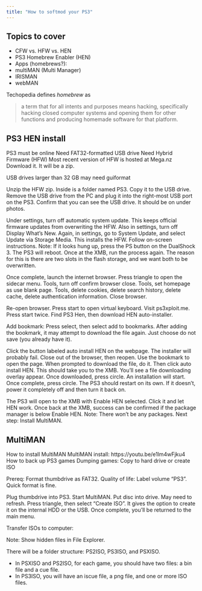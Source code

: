 ```yaml
---
title: "How to softmod your PS3"
---
```


## Topics to cover

* CFW vs. HFW vs. HEN
* PS3 Homebrew Enabler (HEN)
* Apps (homebrews?):
* multiMAN (Multi Manager)
* IRISMAN
* webMAN

Techopedia defines *homebrew* as

> a term that for all intents and purposes means hacking, specifically hacking closed computer systems and opening them for other functions and producing homemade software for that platform.

## PS3 HEN install

PS3 must be online
Need FAT32-formatted USB drive
Need Hybrid Firmware (HFW)
Most recent version of HFW is hosted at Mega.nz
Download it. It will be a zip.

USB drives larger than 32 GB may need guiformat

Unzip the HFW zip. Inside is a folder named PS3. Copy it to the USB drive.
Remove the USB drive from the PC and plug it into the right-most USB port on the PS3.
Confirm that you can see the USB drive. It should be on under photos.

Under settings, turn off automatic system update. This keeps official firmware updates from overwriting the HFW. Also in settings, turn off Display What's New. Again, in settings, go to System Update, and select Update via Storage Media. This installs the HFW. Follow on-screen instructions. Note: If it looks hung up, press the PS button on the DualShock 3. The PS3 will reboot. Once at the XMB, run the process again. The reason for this is there are two slots in the flash storage, and we want both to be overwritten.

Once complete, launch the internet browser. Press triangle to open the sidecar menu. Tools, turn off confirm browser close. Tools, set homepage as use blank page. Tools, delete cookies, delete search history, delete cache, delete authentication information. Close browser.

Re-open browser. Press start to open virtual keyboard. Visit ps3xploit.me. Press start twice. Find PS3 Hen, then download HEN auto-installer.

Add bookmark: Press select, then select add to bookmarks. After adding the bookmark, it may attempt to download the file again. Just choose do not save (you already have it).

Click the button labeled auto install HEN on the webpage. The installer will probably fail. Close out of the browser, then reopen. Use the bookmark to open the page. When prompted to download the file, do it. Then click auto install HEN. This should take you to the XMB. You'll see a file downloading overlay appear. Once downloaded, press circle. An installation will start. Once complete, press circle. The PS3 should restart on its own. If it doesn't, power it completely off and then turn it back on.

The PS3 will open to the XMB with Enable HEN selected. Click it and let HEN work. Once back at the XMB, success can be confirmed if the package manager is below Enable HEN. Note: There won't be any packages. Next step: Install MultiMAN.

## MultiMAN

How to install MultiMAN
MultiMAN install: https://youtu.be/e1lm4wFjku4
How to back up PS3 games
Dumping games: Copy to hard drive or create ISO

Prereq: Format thumbdrive as FAT32. Quality of life: Label volume "PS3". Quick format is fine.

Plug thumbdrive into PS3. Start MultiMAN. Put disc into drive. May need to refresh. Press triangle, then select "Create ISO". It gives the option to create it on the internal HDD or the USB. Once complete, you'll be returned to the main menu.

Transfer ISOs to computer:

Note: Show hidden files in File Explorer.

There will be a folder structure: PS2ISO, PS3ISO, and PSXISO.

* In PSXISO and PS2ISO, for each game, you should have two files: a bin file and a cue file.
* In PS3ISO, you will have an iscue file, a png file, and one or more ISO files.

